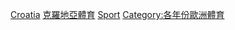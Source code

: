 {{container category}}

[[Category:各年份各國體育|Croatia]]
[[Category:克羅地亞體育|]]
[[Category:依年份劃分的克羅埃西亞|Sport]]
[[Category:各年份歐洲體育|Category:各年份歐洲體育]]